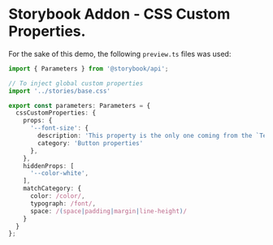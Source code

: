 
<Meta title="Introduction" />



# Storybook Addon - CSS Custom Properties.

For the sake of this demo, the following `preview.ts` files was used:

```ts
import { Parameters } from '@storybook/api';

// To inject global custom properties
import '../stories/base.css'

export const parameters: Parameters = {
  cssCustomProperties: {
    props: {
      '--font-size': {
        description: 'This property is the only one coming from the `Text` component',
        category: 'Button properties'
      },
    },
    hiddenProps: [
      '--color-white',
    ],
    matchCategory: {
      color: /color/,
      typograph: /font/,
      space: /(space|padding|margin|line-height)/
    }
  }
};

```
